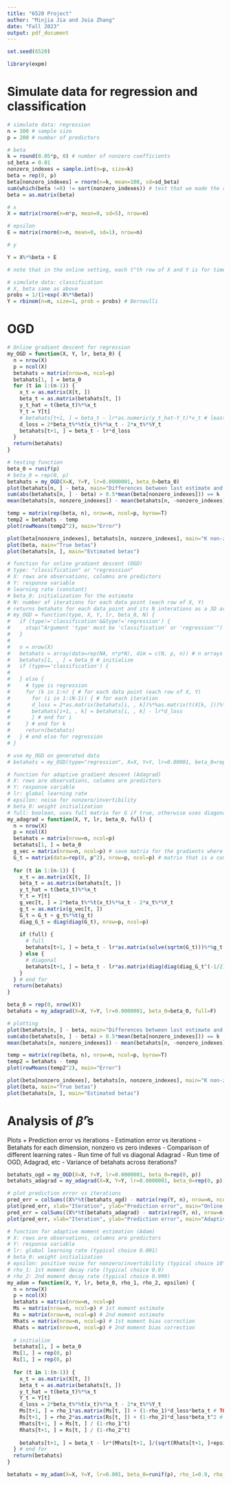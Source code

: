 ```yaml
---
title: "6520 Project"
author: "Minjia Jia and Joia Zhang"
date: "Fall 2023"
output: pdf_document
---
```

```r
set.seed(6520)

library(expm)
```

# Simulate data for regression and classification
```r
# simulate data: regression
n = 100 # sample size
p = 200 # number of predictors

# beta
k = round(0.05*p, 0) # number of nonzero coefficients
sd_beta = 0.01
nonzero_indexes = sample.int(n=p, size=k)
beta = rep(0, p)
beta[nonzero_indexes] = rnorm(n=k, mean=100, sd=sd_beta)
sum(which(beta !=0) != sort(nonzero_indexes)) # test that we made the right indexes nonzero
beta = as.matrix(beta)

# x
X = matrix(rnorm(n=n*p, mean=0, sd=5), nrow=n)

# epsilon
E = matrix(rnorm(n=n, mean=0, sd=1), nrow=n)

# y

Y = X%*%beta + E

# note that in the online setting, each t^th row of X and Y is for time t
```

```r
# simulate data: classification
# X, beta same as above
probs = 1/(1+exp(-X%*%beta))
Y = rbinom(n=n, size=1, prob = probs) # Bernoulli
```

# OGD

```r
# Online gradient descent for regression
my_OGD = function(X, Y, lr, beta_0) {
  n = nrow(X)
  p = ncol(X)
  betahats = matrix(nrow=n, ncol=p)
  betahats[1, ] = beta_0
  for (t in 1:(n-1)) {
    x_t = as.matrix(X[t, ])
    beta_t = as.matrix(betahats[t, ])
    y_t_hat = t(beta_t)%*%x_t
    Y_t = Y[t]
    # betahats[t+1, ] = beta_t - lr*as.numeric(y_t_hat-Y_t)*x_t # least means squares
    d_loss = 2*beta_t%*%t(x_t)%*%x_t - 2*x_t%*%Y_t
    betahats[t+1, ] = beta_t - lr*d_loss
  }
  return(betahats)
}
```

```r
# testing function
beta_0 = runif(p)
# beta_0 = rep(0, p)
betahats = my_OGD(X=X, Y=Y, lr=0.0000001, beta_0=beta_0)
plot(betahats[n, ] - beta, main="Differences between last estimate and true beta")
sum(abs(betahats[n, ] - beta) > 0.5*mean(beta[nonzero_indexes])) == k
mean(betahats[n, nonzero_indexes]) - mean(betahats[n, -nonzero_indexes])

temp = matrix(rep(beta, n), nrow=n, ncol=p, byrow=T)
temp2 = betahats - temp
plot(rowMeans(temp2^2), main="Error")

plot(beta[nonzero_indexes], betahats[n, nonzero_indexes], main="K non-zero indexes for estimated and true betas")
plot(beta, main="True betas")
plot(betahats[n, ], main="Estimated betas")
```

```r
# function for online gradient descent (OGD)
# type: "classification" or "regresssion"
# X: rows are observations, columns are predictors
# Y: response variable
# learning rate (constant)
# beta_0: initialization for the estimate
# N: number of iterations for each data point (each row of X, Y)
# returns betahats for each data point and its N interations as a 3D array
# my_OGD = function(type, X, Y, lr, beta_0, N) {
#   if (type!='classification'&&type!='regression') {
#     stop("Argument 'type' must be 'classification' or 'regression'")
#   }
#   
#   n = nrow(X)
#   betahats = array(data=rep(NA, n*p*N), dim = c(N, p, n)) # n arrays that are each Nxp arrays
#   betahats[1, , ] = beta_0 # initialize
#   if (type=='classification') {
#     
#   } else {
#     # type is regression
#     for (k in 1:n) { # for each data point (each row of X, Y)
#       for (i in 1:(N-1)) { # for each iteration
#       d_loss = 2*as.matrix(betahats[i, , k])%*%as.matrix(t(X[k, ]))%*%as.matrix(X[k, ])-2*as.matrix(X[k, ])%*%as.matrix(Y[k]) # OLS loss
#       betahats[i+1, , k] = betahats[i, , k] - lr*d_loss
#       } # end for i
#     } # end for k
#     return(betahats)
#   } # end else for regression
# }
```

```r
# use my_OGD on generated data
# betahats = my_OGD(type="regression", X=X, Y=Y, lr=0.00001, beta_0=rep(0, p), N=100)
```

```r
# function for adaptive gradient descent (Adagrad)
# X: rows are observations, columns are predictors
# Y: response variable
# lr: global learning rate
# epsilon: noise for nonzero/invertibility
# beta_0: weight initialization
# full: boolean, uses full matrix for G if true, otherwise uses diagonal elements of G
my_adagrad = function(X, Y, lr, beta_0, full) {
  n = nrow(X)
  p = ncol(X)
  betahats = matrix(nrow=n, ncol=p)
  betahats[1, ] = beta_0
  g_vec = matrix(nrow=n, ncol=p) # save matrix for the gradients where each gradient g_t is the t^{th} row of the matrix
  G_t = matrix(data=rep(0, p^2), nrow=p, ncol=p) # matrix that is a cumulative sum
  
  for (t in 1:(n-1)) {
    x_t = as.matrix(X[t, ])
    beta_t = as.matrix(betahats[t, ])
    y_t_hat = t(beta_t)%*%x_t
    Y_t = Y[t]
    g_vec[t, ] = 2*beta_t%*%t(x_t)%*%x_t - 2*x_t%*%Y_t
    g_t = as.matrix(g_vec[t, ])
    G_t = G_t + g_t%*%t(g_t)
    diag_G_t = diag(diag(G_t), nrow=p, ncol=p)
    
    if (full) {
      # full
      betahats[t+1, ] = beta_t - lr*as.matrix(solve(sqrtm(G_t)))%*%g_t
    } else {
      # diagonal
      betahats[t+1, ] = beta_t - lr*as.matrix(diag(diag(diag_G_t^(-1/2)), nrow=p, ncol=p))%*%g_t
    }
  } # end for
  return(betahats)
}
```

```r
beta_0 = rep(0, nrow(X))
betahats = my_adagrad(X=X, Y=Y, lr=0.0000001, beta_0=beta_0, full=F)

# plotting
plot(betahats[n, ] - beta, main="Differences between last estimate and true beta")
sum(abs(betahats[n, ] - beta) > 0.5*mean(beta[nonzero_indexes])) == k
mean(betahats[n, nonzero_indexes]) - mean(betahats[n, -nonzero_indexes])

temp = matrix(rep(beta, n), nrow=n, ncol=p, byrow=T)
temp2 = betahats - temp
plot(rowMeans(temp2^2), main="Error")

plot(beta[nonzero_indexes], betahats[n, nonzero_indexes], main="K non-zero indexes for estimated and true betas")
plot(beta, main="True betas")
plot(betahats[n, ], main="Estimated betas")
```

# Analysis of $\hat\beta$'s

Plots
+ Prediction error vs iterations
- Estimation error vs iterations
- Betahats for each dimension, nonzero vs zero indexes
- Comparison of different learning rates
- Run time of full vs diagonal Adagrad
- Run time of OGD, Adagrad, etc
- Variance of betahats across iterations?

```r
betahats_ogd = my_OGD(X=X, Y=Y, lr=0.0000001, beta_0=rep(0, p))
betahats_adagrad = my_adagrad(X=X, Y=Y, lr=0.0000001, beta_0=rep(0, p), full=F)
```

```r
# plot prediction error vs iterations
pred_err = colSums((X%*%t(betahats_ogd) - matrix(rep(Y, n), nrow=n, ncol=n, byrow=F))^2) # row of the inside matrix is observation, column is iteration
plot(pred_err, xlab="Iteration", ylab="Prediction error", main="Online gradient descent (OGD)")
pred_err = colSums((X%*%t(betahats_adagrad) - matrix(rep(Y, n), nrow=n, ncol=n, byrow=F))^2) # row of the inside matrix is observation, column is iteration
plot(pred_err, xlab="Iteration", ylab="Prediction error", main="Adaptive gradient descent (Adagrad)")
```




```r
# function for adaptive moment estimation (Adam)
# X: rows are observations, columns are predictors
# Y: response variable
# lr: global learning rate (typical choice 0.001)
# beta_0: weight initialization
# epsilon: positive noise for nonzero/invertibility (typical choice 10^{-8})
# rho_1: 1st moment decay rate (typical choice 0.9)
# rho_2: 2nd moment decay rate (typical choice 0.999)
my_adam = function(X, Y, lr, beta_0, rho_1, rho_2, epsilon) {
  n = nrow(X)
  p = ncol(X)
  betahats = matrix(nrow=n, ncol=p)
  Ms = matrix(nrow=n, ncol=p) # 1st moment estimate
  Rs = matrix(nrow=n, ncol=p) # 2nd moment estimate
  Mhats = matrix(nrow=n, ncol=p) # 1st moment bias correction
  Rhats = matrix(nrow=n, ncol=p) # 2nd moment bias correction
  
  # initialize
  betahats[1, ] = beta_0
  Ms[1, ] = rep(0, p)
  Rs[1, ] = rep(0, p)
  
  for (t in 1:(n-1)) {
    x_t = as.matrix(X[t, ])
    beta_t = as.matrix(betahats[t, ])
    y_t_hat = t(beta_t)%*%x_t
    Y_t = Y[t]
    d_loss = 2*beta_t%*%t(x_t)%*%x_t - 2*x_t%*%Y_t
    Ms[t+1, ] = rho_1*as.matrix(Ms[t, ]) + (1-rho_1)*d_loss*beta_t # TODO: is it matrix multiplication between d_loss and beta_t, what should the dimensions of M be
    Rs[t+1, ] = rho_2*as.matrix(Rs[t, ]) + (1-rho_2)*d_loss*beta_t^2 # TODO: is this elementwise squaring
    Mhats[t+1, ] = Ms[t, ] / (1-rho_1^t)
    Rhats[t+1, ] = Rs[t, ] / (1-rho_2^t)
    
    betahats[t+1, ] = beta_t - lr*(Mhats[t+1, ]/(sqrt(Rhats[t+1, ]+epsilon))) # update
  } # end for
  return(betahats)
}
```

```r
betahats = my_adam(X=X, Y=Y, lr=0.001, beta_0=runif(p), rho_1=0.9, rho_2=0.999, epsilon=10^(-8)) # TODO: why are there NAs produced
```

